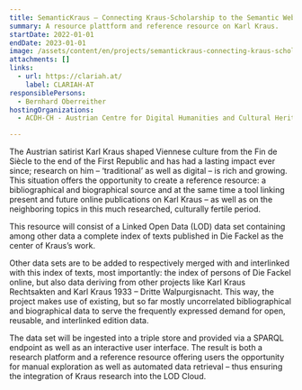 ```yaml
---
title: SemanticKraus – Connecting Kraus-Scholarship to the Semantic Web
summary: A resource plattform and reference resource on Karl Kraus.
startDate: 2022-01-01
endDate: 2023-01-01
image: /assets/content/en/projects/semantickraus-connecting-kraus-scholarship-semantic-web/logo_4_beschn.png
attachments: []
links:
  - url: https://clariah.at/
    label: CLARIAH-AT
responsiblePersons:
  - Bernhard Oberreither
hostingOrganizations:
  - ACDH-CH - Austrian Centre for Digital Humanities and Cultural Heritage

---
```

The Austrian satirist Karl Kraus shaped Viennese culture from the Fin de Siècle to the end of the First Republic and has had a lasting impact ever since; research on him – ‘traditional’ as well as digital – is rich and growing. This situation offers the opportunity to create a reference resource: a bibliographical and biographical source and at the same time a tool linking present and future online publications on Karl Kraus – as well as on the neighboring topics in this much researched, culturally fertile period.

This resource will consist of a Linked Open Data (LOD) data set containing among other data a complete index of texts published in Die Fackel as the center of Kraus’s work.

Other data sets are to be added to respectively merged with and interlinked with this index of texts, most importantly: the index of persons of Die Fackel online, but also data deriving from other projects like Karl Kraus Rechtsakten and Karl Kraus 1933 – Dritte Walpurgisnacht. This way, the project makes use of existing, but so far mostly uncorrelated bibliographical and biographical data to serve the frequently expressed demand for open, reusable, and interlinked edition data.

The data set will be ingested into a triple store and provided via a SPARQL endpoint as well as an interactive user interface. The result is both a research platform and a reference resource offering users the opportunity for manual exploration as well as automated data retrieval – thus ensuring the integration of Kraus research into the LOD Cloud.